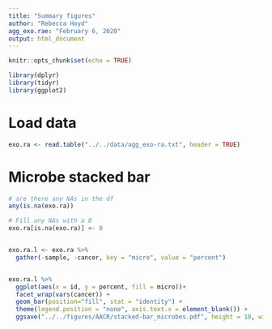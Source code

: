 ```yaml
---
title: "Summary figures"
author: "Rebecca Hoyd"
agg_exo.rae: "February 6, 2020"
output: html_document
---
```


```r
knitr::opts_chunk$set(echo = TRUE)

library(dplyr)
library(tidyr)
library(ggplot2)
```

# Load data

```r
exo.ra <- read.table("../../data/agg_exo-ra.txt", header = TRUE)
```


# Microbe stacked bar

```r
# are there any NAs in the df
any(is.na(exo.ra))

# Fill any NAs with a 0
exo.ra[is.na(exo.ra)] <- 0


exo.ra.l <- exo.ra %>%
  gather(-sample, -cancer, key = "micro", value = "percent")


exo.ra.l %>%
  ggplot(aes(x = id, y = percent, fill = micro))+
  facet_wrap(vars(cancer)) +
  geom_bar(position="fill", stat = "identity") +
  theme(legend.position = "none", axis.text.x = element_blank()) +
  ggsave("../../figures/AACR/stacked-bar_microbes.pdf", height = 10, width = 10)

```